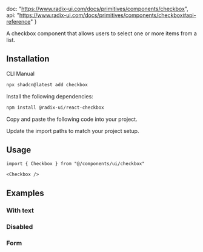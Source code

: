   doc: "https://www.radix-ui.com/docs/primitives/components/checkbox",
  api: "https://www.radix-ui.com/docs/primitives/components/checkbox#api-reference"
}

A checkbox component that allows users to select one or more items from a list.

<ComponentPreview demoName="checkbox-demo" hint="A basic checkbox" />

## Installation

<Tabs defaultValue="cli">

<TabsList>
  <TabsTrigger value="cli">CLI</TabsTrigger>
  <TabsTrigger value="manual">Manual</TabsTrigger>
</TabsList>

<TabsContent value="cli">

```bash
npx shadcn@latest add checkbox
```

</TabsContent>

<TabsContent value="manual">

<Steps>

<Step>Install the following dependencies:</Step>

```bash
npm install @radix-ui/react-checkbox
```

<Step>Copy and paste the following code into your project.</Step>

<ComponentSource name="checkbox" />

<Step>Update the import paths to match your project setup.</Step>

</Steps>

</TabsContent>

</Tabs>

## Usage

<CodeExampleStack>

```tsx
import { Checkbox } from "@/components/ui/checkbox"
```

```tsx
<Checkbox />
```

</CodeExampleStack>

## Examples

### With text

<ComponentPreview demoName="checkbox-with-text" hint="A checkbox with label and description" />

### Disabled

<ComponentPreview demoName="checkbox-disabled" hint="A disabled checkbox" />

### Form

<ComponentPreview demoName="checkbox-form-single" hint="A checkbox in a form with single selection" />

<ComponentPreview demoName="checkbox-form-multiple" hint="A checkbox in a form with multiple selections" />